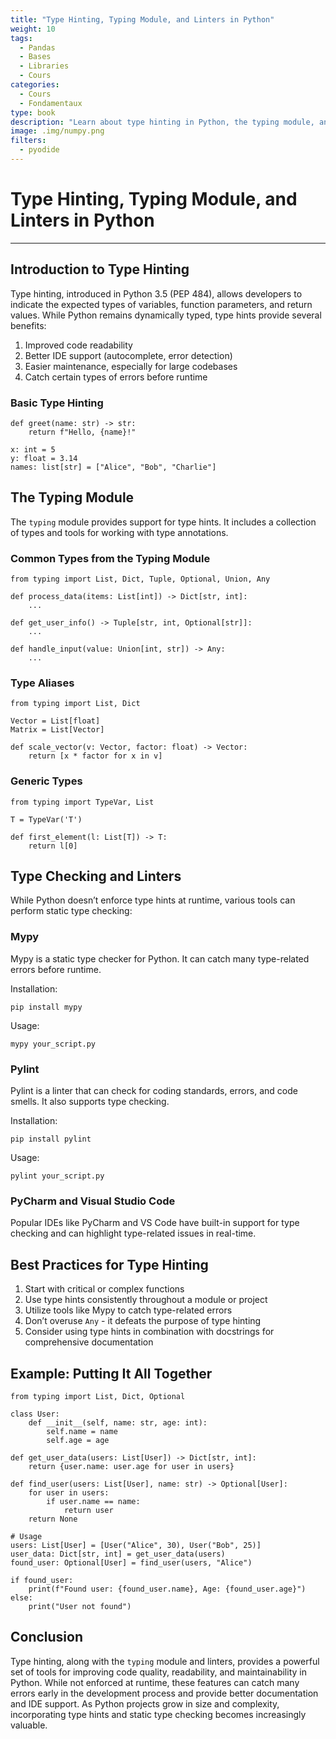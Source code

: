```yaml
---
title: "Type Hinting, Typing Module, and Linters in Python"
weight: 10
tags:
  - Pandas
  - Bases
  - Libraries
  - Cours
categories:
  - Cours
  - Fondamentaux
type: book
description: "Learn about type hinting in Python, the typing module, and how to use linters for static type checking to improve code quality and maintainability."
image: .img/numpy.png
filters:
  - pyodide
---
```


# Type Hinting, Typing Module, and Linters in Python

---

## Introduction to Type Hinting

Type hinting, introduced in Python 3.5 (PEP 484), allows developers to indicate the expected types of variables, function parameters, and return values. While Python remains dynamically typed, type hints provide several benefits:

1. Improved code readability
2. Better IDE support (autocomplete, error detection)
3. Easier maintenance, especially for large codebases
4. Catch certain types of errors before runtime

### Basic Type Hinting

```pyodide-python
def greet(name: str) -> str:
    return f"Hello, {name}!"

x: int = 5
y: float = 3.14
names: list[str] = ["Alice", "Bob", "Charlie"]
```

## The Typing Module

The `typing` module provides support for type hints. It includes a collection of types and tools for working with type annotations.

### Common Types from the Typing Module

```pyodide-python
from typing import List, Dict, Tuple, Optional, Union, Any

def process_data(items: List[int]) -> Dict[str, int]:
    ...

def get_user_info() -> Tuple[str, int, Optional[str]]:
    ...

def handle_input(value: Union[int, str]) -> Any:
    ...
```

### Type Aliases

```pyodide-python
from typing import List, Dict

Vector = List[float]
Matrix = List[Vector]

def scale_vector(v: Vector, factor: float) -> Vector:
    return [x * factor for x in v]
```

### Generic Types

```pyodide-python
from typing import TypeVar, List

T = TypeVar('T')

def first_element(l: List[T]) -> T:
    return l[0]
```

## Type Checking and Linters

While Python doesn't enforce type hints at runtime, various tools can perform static type checking:

### Mypy

Mypy is a static type checker for Python. It can catch many type-related errors before runtime.

Installation:
```
pip install mypy
```

Usage:
```
mypy your_script.py
```

### Pylint

Pylint is a linter that can check for coding standards, errors, and code smells. It also supports type checking.

Installation:
```
pip install pylint
```

Usage:
```
pylint your_script.py
```

### PyCharm and Visual Studio Code

Popular IDEs like PyCharm and VS Code have built-in support for type checking and can highlight type-related issues in real-time.

## Best Practices for Type Hinting

1. Start with critical or complex functions
2. Use type hints consistently throughout a module or project
3. Utilize tools like Mypy to catch type-related errors
4. Don't overuse `Any` - it defeats the purpose of type hinting
5. Consider using type hints in combination with docstrings for comprehensive documentation

## Example: Putting It All Together

```pyodide-python
from typing import List, Dict, Optional

class User:
    def __init__(self, name: str, age: int):
        self.name = name
        self.age = age

def get_user_data(users: List[User]) -> Dict[str, int]:
    return {user.name: user.age for user in users}

def find_user(users: List[User], name: str) -> Optional[User]:
    for user in users:
        if user.name == name:
            return user
    return None

# Usage
users: List[User] = [User("Alice", 30), User("Bob", 25)]
user_data: Dict[str, int] = get_user_data(users)
found_user: Optional[User] = find_user(users, "Alice")

if found_user:
    print(f"Found user: {found_user.name}, Age: {found_user.age}")
else:
    print("User not found")
```

## Conclusion

Type hinting, along with the `typing` module and linters, provides a powerful set of tools for improving code quality, readability, and maintainability in Python. While not enforced at runtime, these features can catch many errors early in the development process and provide better documentation and IDE support. As Python projects grow in size and complexity, incorporating type hints and static type checking becomes increasingly valuable.